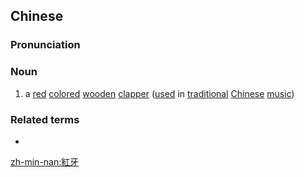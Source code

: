 {{also|红牙}}
==Chinese==
{{zh-forms|s=红牙}}

===Pronunciation===
{{zh-pron
|m=hóngyá
|mn=âng-gê
|cat=n
}}

===Noun===
{{zh-noun}}

# {{lb|zh|archaic}} a [[red]] [[colored]] [[wooden]] [[clapper]] ([[used]] in [[traditional]] [[Chinese]] [[music]])

===Related terms===
* {{l|zh|拍板}}

[[zh-min-nan:紅牙]]